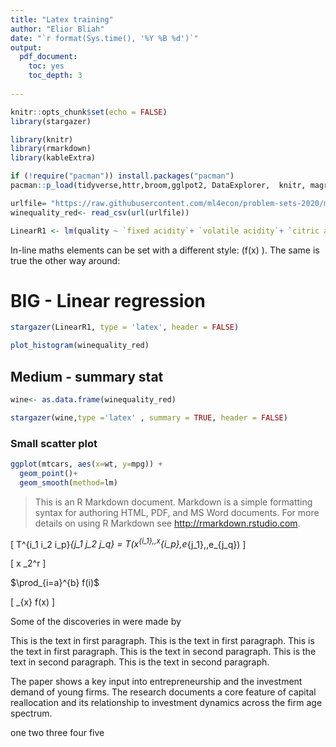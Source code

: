 ```yaml
---
title: "Latex training"
author: "Elior Bliah"
date: "`r format(Sys.time(), '%Y %B %d')`"
output:  
  pdf_document:
    toc: yes
    toc_depth: 3
 
---
```


```r
knitr::opts_chunk$set(echo = FALSE)
library(stargazer)
```


```r
library(knitr)
library(rmarkdown)
library(kableExtra)
```

```r
if (!require("pacman")) install.packages("pacman")
pacman::p_load(tidyverse,httr,broom,gglpot2, DataExplorer,  knitr, magrittr, glmnet, tidymodels,kableExtra ,ROCit, caret)
```

```r
urlfile= "https://raw.githubusercontent.com/ml4econ/problem-sets-2020/master/datasets/winequality_red.csv"
winequality_red<- read_csv(url(urlfile))
```

```r

LinearR1 <- lm(quality ~ `fixed acidity`+ `volatile acidity`+ `citric acid`+`residual sugar`+ chlorides+`free sulfur dioxide`+`total sulfur dioxide`+density+pH+`sulphates`+`alcohol`, data = winequality_red)
```


In-line maths elements can be set with a different style: \(f(x) \). The same is true the other way around:


#  BIG - Linear regression


```r
stargazer(LinearR1, type = 'latex', header = FALSE)
```


```r
plot_histogram(winequality_red)
```

## Medium - summary stat
```r
wine<- as.data.frame(winequality_red)
```

```r
stargazer(wine,type ='latex' , summary = TRUE, header = FALSE)
```
### Small scatter plot
```r
ggplot(mtcars, aes(x=wt, y=mpg)) + 
  geom_point()+
  geom_smooth(method=lm)
```



>This is an R Markdown document. Markdown is a simple formatting syntax for authoring HTML, PDF, and MS Word documents. For more details on using R Markdown see <http://rmarkdown.rstudio.com>.

\begin{equation}
 Y= 3^4+\alpha + 4\beta_0^2 + \epsilon +u_0 
 \end{equation}

\[ T^{i_1 i_2 \dots i_p}_{j_1 j_2 \dots j_q} = T(x^{i_1},\dots,x^{i_p},e_{j_1},\dots,e_{j_q}) \]

\begin{equation}
  \int^\infty_0 \frac{dx}{du} = \sum_{i=0}^{\infty} \frac{4\beta_j}{fd}
\end{equation}

\[
x \in \lambda_2^r
\]

$\prod_{i=a}^{b} f(i)$

\[ \lim_{x\to 0} f(x) \]

Some of the \textbf{greatest} 
discoveries in \underline{science} 
were made by \textbf{\textit{accident?}}

\setlength{\parindent}{1cm}
This is the text in first paragraph. This is the text in first 
paragraph. This is the text in first paragraph.
This is the text in second paragraph. This is the text in second 
paragraph. This is the text in second paragraph.

\setlength{\columnsep}{1in}
The paper shows a key input into entrepreneurship and the investment demand of young firms. The research documents a core feature of capital reallocation and its relationship to investment dynamics across the firm age spectrum.

\begin{itemize}
\item Additionally, the research present evidence that local capital supply matters may be relevant to the agglomerative forces in the urban economy.
\item Using a sample of transactions covering models of equipment across a wide range of industries, the research shows that as firms age, they transition to newer and newer machines, and as  machines age, they are reallocated to younger and younger firms (Across 169 industries the relationship of young firms and old capital holds at the 1% level for 131 industries and at the 10% level for 142 industries).
\end{itemize}

 \begin{enumerate}
   \item First level item
   \item First level item
   \begin{enumerate}
     \item Second level item
     \item Second level item
     \begin{enumerate}
       \item Third level item
       \item Third level item
       \begin{enumerate}
         \item Fourth level item
         \item Fourth level item
       \end{enumerate}
     \end{enumerate}
   \end{enumerate}
 \end{enumerate}
 
 one  \setcounter{enumii}{1} 
 two  \setcounter{enumii}{2}
 three  \setcounter{enumii}{3}
 four  \setcounter{enumii}{4}
five  \setcounter{enumii}{5}





